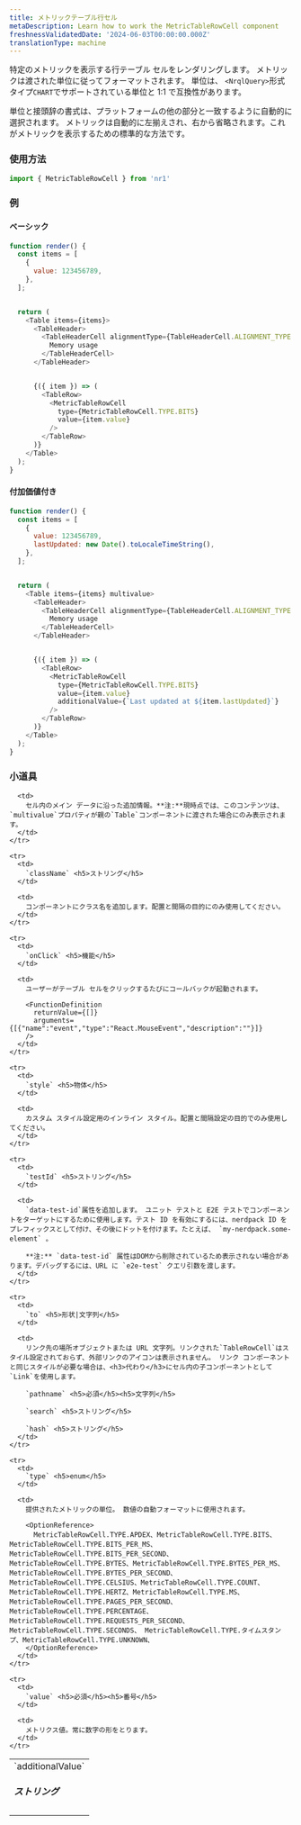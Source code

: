 ```yaml
---
title: メトリックテーブル行セル
metaDescription: Learn how to work the MetricTableRowCell component
freshnessValidatedDate: '2024-06-03T00:00:00.000Z'
translationType: machine
---
```


特定のメトリックを表示する行テーブル セルをレンダリングします。 メトリックは渡された単位に従ってフォーマットされます。 単位は、 `<NrqlQuery>`形式タイプ`CHART`でサポートされている単位と 1:1 で互換性があります。

単位と接頭辞の書式は、プラットフォームの他の部分と一致するように自動的に選択されます。 メトリックは自動的に左揃えされ、右から省略されます。これがメトリックを表示するための標準的な方法です。

### 使用方法

```js
import { MetricTableRowCell } from 'nr1'
```

### 例

#### ベーシック

```js
function render() {
  const items = [
    {
      value: 123456789,
    },
  ];


  return (
    <Table items={items}>
      <TableHeader>
        <TableHeaderCell alignmentType={TableHeaderCell.ALIGNMENT_TYPE.RIGHT}>
          Memory usage
        </TableHeaderCell>
      </TableHeader>


      {({ item }) => (
        <TableRow>
          <MetricTableRowCell
            type={MetricTableRowCell.TYPE.BITS}
            value={item.value}
          />
        </TableRow>
      )}
    </Table>
  );
}
```

#### 付加価値付き

```js
function render() {
  const items = [
    {
      value: 123456789,
      lastUpdated: new Date().toLocaleTimeString(),
    },
  ];


  return (
    <Table items={items} multivalue>
      <TableHeader>
        <TableHeaderCell alignmentType={TableHeaderCell.ALIGNMENT_TYPE.RIGHT}>
          Memory usage
        </TableHeaderCell>
      </TableHeader>


      {({ item }) => (
        <TableRow>
          <MetricTableRowCell
            type={MetricTableRowCell.TYPE.BITS}
            value={item.value}
            additionalValue={`Last updated at ${item.lastUpdated}`}
          />
        </TableRow>
      )}
    </Table>
  );
}
```

### 小道具

<table>
  <tbody>
    <tr>
      <td>
        `additionalValue` <h5>ストリング</h5>
      </td>

      <td>
        セル内のメイン データに沿った追加情報。**注:**現時点では、このコンテンツは、 `multivalue`プロパティが親の`Table`コンポーネントに渡された場合にのみ表示されます。
      </td>
    </tr>

    <tr>
      <td>
        `className` <h5>ストリング</h5>
      </td>

      <td>
        コンポーネントにクラス名を追加します。配置と間隔の目的にのみ使用してください。
      </td>
    </tr>

    <tr>
      <td>
        `onClick` <h5>機能</h5>
      </td>

      <td>
        ユーザーがテーブル セルをクリックするたびにコールバックが起動されます。

        <FunctionDefinition
          returnValue={[]}
          arguments={[{"name":"event","type":"React.MouseEvent","description":""}]}
        />
      </td>
    </tr>

    <tr>
      <td>
        `style` <h5>物体</h5>
      </td>

      <td>
        カスタム スタイル設定用のインライン スタイル。配置と間隔設定の目的でのみ使用してください。
      </td>
    </tr>

    <tr>
      <td>
        `testId` <h5>ストリング</h5>
      </td>

      <td>
        `data-test-id`属性を追加します。 ユニット テストと E2E テストでコンポーネントをターゲットにするために使用します。テスト ID を有効にするには、nerdpack ID をプレフィックスとして付け、その後にドットを付けます。たとえば、 `my-nerdpack.some-element` 。

        **注:** `data-test-id` 属性はDOMから削除されているため表示されない場合があります。デバッグするには、URL に `e2e-test` クエリ引数を渡します。
      </td>
    </tr>

    <tr>
      <td>
        `to` <h5>形状|文字列</h5>
      </td>

      <td>
        リンク先の場所オブジェクトまたは URL 文字列。リンクされた`TableRowCell`はスタイル設定されておらず、外部リンクのアイコンは表示されません。 リンク コンポーネントと同じスタイルが必要な場合は、<h3>代わり</h3>にセル内の子コンポーネントとして`Link`を使用します。

        `pathname` <h5>必須</h5><h5>文字列</h5>

        `search` <h5>ストリング</h5>

        `hash` <h5>ストリング</h5>
      </td>
    </tr>

    <tr>
      <td>
        `type` <h5>enum</h5>
      </td>

      <td>
        提供されたメトリックの単位。 数値の自動フォーマットに使用されます。

        <OptionReference>
          MetricTableRowCell.TYPE.APDEX、MetricTableRowCell.TYPE.BITS、MetricTableRowCell.TYPE.BITS_PER_MS、MetricTableRowCell.TYPE.BITS_PER_SECOND、MetricTableRowCell.TYPE.BYTES、MetricTableRowCell.TYPE.BYTES_PER_MS、MetricTableRowCell.TYPE.BYTES_PER_SECOND、MetricTableRowCell.TYPE.CELSIUS、MetricTableRowCell.TYPE.COUNT、MetricTableRowCell.TYPE.HERTZ、MetricTableRowCell.TYPE.MS、MetricTableRowCell.TYPE.PAGES_PER_SECOND、MetricTableRowCell.TYPE.PERCENTAGE、MetricTableRowCell.TYPE.REQUESTS_PER_SECOND、MetricTableRowCell.TYPE.SECONDS、 MetricTableRowCell.TYPE.タイムスタンプ、MetricTableRowCell.TYPE.UNKNOWN、
        </OptionReference>
      </td>
    </tr>

    <tr>
      <td>
        `value` <h5>必須</h5><h5>番号</h5>
      </td>

      <td>
        メトリクス値。常に数字の形をとります。
      </td>
    </tr>
  </tbody>
</table>